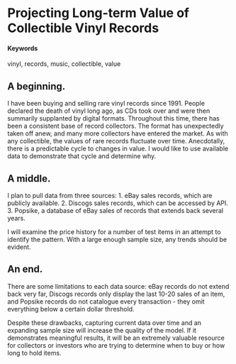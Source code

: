 # Projecting Long-term Value of Collectible Vinyl Records {#vinyl-value-projections}

#### Keywords {-}

vinyl, records, music, collectible, value

## A beginning.

I have been buying and selling rare vinyl records since 1991. People declared the death of vinyl long ago, as CDs took over and were then summarily supplanted by digital formats. Throughout this time, there has been a consistent base of record collectors. The format has unexpectedly taken off anew, and many more collectors have entered the market. As with any collectible, the values of rare records fluctuate over time. Anecdotally, there is a predictable cycle to changes in value. I would like to use available data to demonstrate that cycle and determine why.

## A middle.

I plan to pull data from three sources:
1. eBay sales records, which are publicly available.
2. Discogs sales records, which can be accessed by API. 
3. Popsike, a database of eBay sales of records that extends back several years.

I will examine the price history for a number of test items in an attempt to identify the pattern. With a large enough sample size, any trends should be evident.

## An end.

There are some limitations to each data source: eBay records do not extend back very far, Discogs records only display the last 10-20 sales of an item, and Popsike records do not catalogue every transaction - they omit everything below a certain dollar threshold.

Despite these drawbacks, capturing current data over time and an expanding sample size will increase the quality of the model. If it demonstrates meaningful results, it will be an extremely valuable resource for collectors or investors who are trying to determine when to buy or how long to hold items. 
